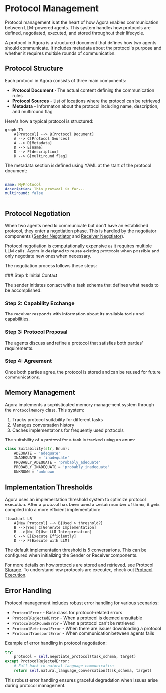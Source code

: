 
# Protocol Management

Protocol management is at the heart of how Agora enables communication between LLM-powered agents. This system handles how protocols are defined, negotiated, executed, and stored throughout their lifecycle.

<Callout type="info">
A protocol in Agora is a structured document that defines how two agents should communicate. It includes metadata about the protocol's purpose and whether it requires multiple rounds of communication.
</Callout>

## Protocol Structure

Each protocol in Agora consists of three main components:

- **Protocol Document** - The actual content defining the communication rules
- **Protocol Sources** - List of locations where the protocol can be retrieved
- **Metadata** - Information about the protocol including name, description, and multiround flag

Here's how a typical protocol is structured:

```mermaid
graph TD
    A[Protocol] --> B[Protocol Document]
    A --> C[Protocol Sources]
    A --> D[Metadata]
    D --> E[name]
    D --> F[description]
    D --> G[multiround flag]
```

The metadata section is defined using YAML at the start of the protocol document:

```yaml
---
name: MyProtocol
description: This protocol is for...
multiround: false
---
```

## Protocol Negotiation

When two agents need to communicate but don't have an established protocol, they enter a negotiation phase. This is handled by the negotiator components ([Sender Negotiator](/core-components/sender-components) and [Receiver Negotiator](/core-components/receiver-components)).

<Callout type="warning">
Protocol negotiation is computationally expensive as it requires multiple LLM calls. Agora is designed to reuse existing protocols when possible and only negotiate new ones when necessary.
</Callout>

The negotiation process follows these steps:

<Steps>
### Step 1: Initial Contact

The sender initiates contact with a task schema that defines what needs to be accomplished.

### Step 2: Capability Exchange

The receiver responds with information about its available tools and capabilities.

### Step 3: Protocol Proposal

The agents discuss and refine a protocol that satisfies both parties' requirements.

### Step 4: Agreement

Once both parties agree, the protocol is stored and can be reused for future communications.
</Steps>

## Memory Management

Agora implements a sophisticated memory management system through the `ProtocolMemory` class. This system:

1. Tracks protocol suitability for different tasks
2. Manages conversation history
3. Caches implementations for frequently used protocols

The suitability of a protocol for a task is tracked using an enum:

```python
class Suitability(str, Enum):
    ADEQUATE = 'adequate'
    INADEQUATE = 'inadequate'
    PROBABLY_ADEQUATE = 'probably_adequate'
    PROBABLY_INADEQUATE = 'probably_inadequate'
    UNKNOWN = 'unknown'
```

## Implementation Thresholds

Agora uses an implementation threshold system to optimize protocol execution. After a protocol has been used a certain number of times, it gets compiled into a more efficient implementation:

```mermaid
flowchart LR
    A[New Protocol] --> B{Used > threshold?}
    B -->|Yes| C[Generate Implementation]
    B -->|No| D[Use LLM Interpretation]
    C --> E[Execute Efficiently]
    D --> F[Execute with LLM]
```

<Callout>
The default implementation threshold is 5 conversations. This can be configured when initializing the Sender or Receiver components.
</Callout>

For more details on how protocols are stored and retrieved, see [Protocol Storage](/protocol-management/protocol-storage). To understand how protocols are executed, check out [Protocol Execution](/protocol-management/protocol-execution).

## Error Handling

Protocol management includes robust error handling for various scenarios:

- `ProtocolError` - Base class for protocol-related errors
- `ProtocolRejectedError` - When a protocol is deemed unsuitable
- `ProtocolNotFoundError` - When a protocol can't be retrieved
- `ProtocolRetrievalError` - When there are issues downloading a protocol
- `ProtocolTransportError` - When communication between agents fails

Example of error handling in protocol negotiation:

```python
try:
    protocol = self.negotiate_protocol(task_schema, target)
except ProtocolRejectedError:
    # Fall back to natural language communication
    return self.natural_language_conversation(task_schema, target)
```

This robust error handling ensures graceful degradation when issues arise during protocol management.